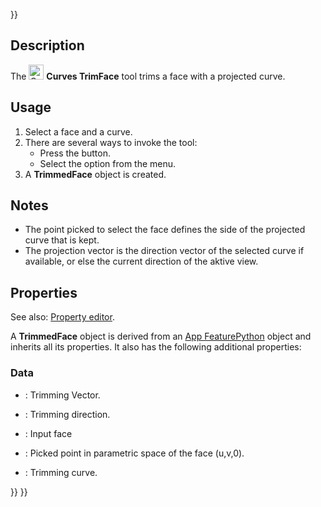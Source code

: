 <languages/>
{{UnfinishedDocu{{#translation:}}}}
<translate>

<!--T:1-->
{{Docnav
|[[Curves_ZebraTool|ZebraTool]]
|[[Curves_IsoCurve|IsoCurve]]
|[[Curves_Workbench|Curves]]
|IconL=Curves_ZebraTool.svg
|IconR=Curves_IsoCurve.svg
|IconC=Curves_workbench_icon.svg
}}

<!--T:2-->
{{GuiCommand
|Name=Curves TrimFace
|MenuLocation=Surfaces → Trim face
|Workbenches=[[Curves_Workbench|Curves]]
}}

==Description== <!--T:3-->

<!--T:4-->
The [[Image:Curves_TrimFace.svg|24px]] '''Curves TrimFace''' tool trims a face with a projected curve.

==Usage== <!--T:5-->

<!--T:6-->
# Select a face and a curve.
# There are several ways to invoke the tool:
#* Press the {{Button|[[Image:Curves_TrimFace.svg|16px]] [[Curves_TrimFace|Trim face]]}} button.
#* Select the {{MenuCommand|Surfaces → [[Image:Curves_TrimFace.svg|16px]] Trim face}} option from the menu.
# A '''TrimmedFace''' object is created.

==Notes== <!--T:7-->

<!--T:8-->
* The point picked to select the face defines the side of the projected curve that is kept.
* The projection vector is the direction vector of the selected curve if available, or else the current direction of the aktive view.

==Properties==

See also: [[Property_editor|Property editor]].

A '''TrimmedFace''' object is derived from an [[App_FeaturePython|App FeaturePython]] object and inherits all its properties. It also has the following additional properties:

===Data===

{{TitleProperty|Trim Face}}

* {{PropertyData|Vector|Link}}: Trimming Vector.
* {{PropertyData|Direction|Vector}}: Trimming direction.
* {{PropertyData|Face|LinkSub}}: Input face
* {{PropertyData|Picked Point|Vector}}: Picked point in parametric space of the face (u,v,0).
* {{PropertyData|Tool|LinkSubList}}: Trimming curve.


<!--T:9-->
{{Docnav
|[[Curves_ZebraTool|ZebraTool]]
|[[Curves_IsoCurve|IsoCurve]]
|[[Curves_Workbench|Curves]]
|IconL=Curves_ZebraTool.svg
|IconR=Curves_IsoCurve.svg
|IconC=Curves_workbench_icon.svg
}}

</translate>
{{Curves Tools navi{{#translation:}}}}
{{Userdocnavi{{#translation:}}}}
